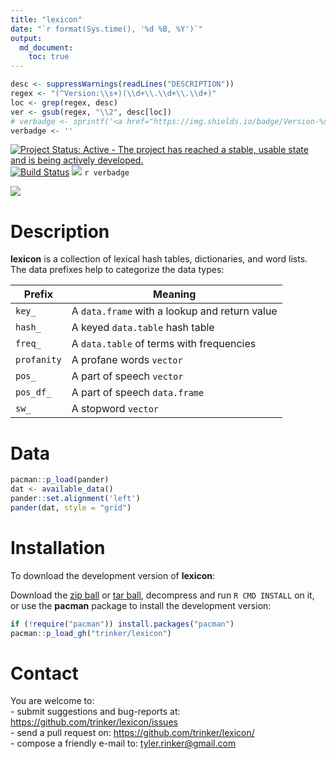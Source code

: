 ```yaml
---
title: "lexicon"
date: "`r format(Sys.time(), '%d %B, %Y')`"
output:
  md_document:
    toc: true      
---
```


```r
desc <- suppressWarnings(readLines("DESCRIPTION"))
regex <- "(^Version:\\s+)(\\d+\\.\\d+\\.\\d+)"
loc <- grep(regex, desc)
ver <- gsub(regex, "\\2", desc[loc])
# verbadge <- sprintf('<a href="https://img.shields.io/badge/Version-%s-orange.svg"><img src="https://img.shields.io/badge/Version-%s-orange.svg" alt="Version"/></a></p>', ver, ver)
verbadge <- ''
````

[![Project Status: Active - The project has reached a stable, usable state and is being actively developed.](http://www.repostatus.org/badges/0.1.0/active.svg)](http://www.repostatus.org/#active)
[![Build Status](https://travis-ci.org/trinker/lexicon.svg?branch=master)](https://travis-ci.org/trinker/lexicon)
[![](http://cranlogs.r-pkg.org/badges/lexicon)](https://cran.r-project.org/package=lexicon)
`r verbadge`



![](tools/lexicon_logo/r_lexicon.png)



# Description

**lexicon** is a collection of lexical hash tables, dictionaries, and word lists.  The data prefixes help to categorize the data types:

Prefix        | Meaning
------------- | -------------
`key_`        | A `data.frame` with a lookup and return value
`hash_`       | A keyed `data.table` hash table
`freq_`       | A `data.table` of terms with frequencies
`profanity`   | A profane words `vector` 
`pos_`        | A part of speech `vector`
`pos_df_`     | A part of speech `data.frame`
`sw_`         | A stopword `vector`



# Data

```r
pacman::p_load(pander)
dat <- available_data()
pander::set.alignment('left')
pander(dat, style = "grid")
```

# Installation

To download the development version of **lexicon**:

Download the [zip ball](https://github.com/trinker/lexicon/zipball/master) or [tar ball](https://github.com/trinker/lexicon/tarball/master), decompress and run `R CMD INSTALL` on it, or use the **pacman** package to install the development version:

```r
if (!require("pacman")) install.packages("pacman")
pacman::p_load_gh("trinker/lexicon")
```

# Contact

You are welcome to:    
- submit suggestions and bug-reports at: <https://github.com/trinker/lexicon/issues>    
- send a pull request on: <https://github.com/trinker/lexicon/>    
- compose a friendly e-mail to: <tyler.rinker@gmail.com>    
